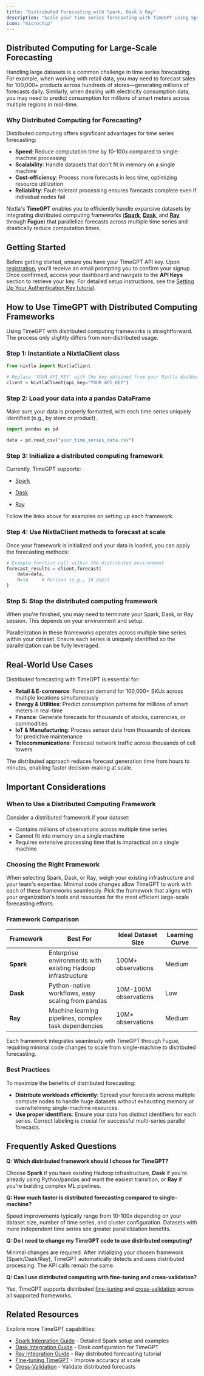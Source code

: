 ```yaml
---
title: "Distributed Forecasting with Spark, Dask & Ray"
description: "Scale your time series forecasting with TimeGPT using Spark, Dask, or Ray. Learn distributed computing for millions of time series with Python code examples and best practices."
icon: "microchip"
---
```


## Distributed Computing for Large-Scale Forecasting

Handling large datasets is a common challenge in time series forecasting. For example, when working with retail data, you may need to forecast sales for 100,000+ products across hundreds of stores—generating millions of forecasts daily. Similarly, when dealing with electricity consumption data, you may need to predict consumption for millions of smart meters across multiple regions in real-time.

### Why Distributed Computing for Forecasting?

Distributed computing offers significant advantages for time series forecasting:

- **Speed**: Reduce computation time by 10-100x compared to single-machine processing
- **Scalability**: Handle datasets that don't fit in memory on a single machine
- **Cost-efficiency**: Process more forecasts in less time, optimizing resource utilization
- **Reliability**: Fault-tolerant processing ensures forecasts complete even if individual nodes fail

Nixtla's **TimeGPT** enables you to efficiently handle expansive datasets by integrating distributed computing frameworks (**[Spark](https://spark.apache.org/)**, **[Dask](https://www.dask.org/)**, and **[Ray](https://www.ray.io/)** through **Fugue**) that parallelize forecasts across multiple time series and drastically reduce computation times.



## Getting Started

Before getting started, ensure you have your TimeGPT API key. Upon [registration](https://dashboard.nixtla.io/), you'll receive an email prompting you to confirm your signup. Once confirmed, access your dashboard and navigate to the **API Keys** section to retrieve your key. For detailed setup instructions, see the [Setting Up Your Authentication Key tutorial](/setup/setting_up_your_api_key).

## How to Use TimeGPT with Distributed Computing Frameworks

Using TimeGPT with distributed computing frameworks is straightforward. The process only slightly differs from non-distributed usage.

### Step 1: Instantiate a NixtlaClient class

```python
from nixtla import NixtlaClient

# Replace 'YOUR_API_KEY' with the key obtained from your Nixtla dashboard
client = NixtlaClient(api_key="YOUR_API_KEY")
```

### Step 2: Load your data into a pandas DataFrame

Make sure your data is properly formatted, with each time series uniquely identified (e.g., by store or product).

```python
import pandas as pd

data = pd.read_csv("your_time_series_data.csv")
```

### Step 3: Initialize a distributed computing framework

Currently, TimeGPT supports:

- [Spark](/forecasting/forecasting-at-scale/spark)

- [Dask](/forecasting/forecasting-at-scale/dask)

- [Ray](/forecasting/forecasting-at-scale/ray)


Follow the links above for examples on setting up each framework.

### Step 4: Use NixtlaClient methods to forecast at scale

Once your framework is initialized and your data is loaded, you can apply the forecasting methods:

```python
# Example function call within the distributed environment
forecast_results = client.forecast(
    data=data,
    h=14     # horizon (e.g., 14 days)
)
```

### Step 5: Stop the distributed computing framework

When you're finished, you may need to terminate your Spark, Dask, or Ray session. This depends on your environment and setup.

Parallelization in these frameworks operates across multiple time series within your dataset. Ensure each series is uniquely identified so the parallelization can be fully leveraged.

## Real-World Use Cases

Distributed forecasting with TimeGPT is essential for:

- **Retail & E-commerce**: Forecast demand for 100,000+ SKUs across multiple locations simultaneously
- **Energy & Utilities**: Predict consumption patterns for millions of smart meters in real-time
- **Finance**: Generate forecasts for thousands of stocks, currencies, or commodities
- **IoT & Manufacturing**: Process sensor data from thousands of devices for predictive maintenance
- **Telecommunications**: Forecast network traffic across thousands of cell towers

The distributed approach reduces forecast generation time from hours to minutes, enabling faster decision-making at scale.

## Important Considerations

### When to Use a Distributed Computing Framework

Consider a distributed framework if your dataset:

- Contains millions of observations across multiple time series
- Cannot fit into memory on a single machine
- Requires extensive processing time that is impractical on a single machine

### Choosing the Right Framework

When selecting Spark, Dask, or Ray, weigh your existing infrastructure and your team's expertise. Minimal code changes allow TimeGPT to work with each of these frameworks seamlessly. Pick the framework that aligns with your organization's tools and resources for the most efficient large-scale forecasting efforts.

### Framework Comparison

| Framework | Best For | Ideal Dataset Size | Learning Curve |
|-----------|----------|-------------------|----------------|
| **Spark** | Enterprise environments with existing Hadoop infrastructure | 100M+ observations | Medium |
| **Dask** | Python-native workflows, easy scaling from pandas | 10M-100M observations | Low |
| **Ray** | Machine learning pipelines, complex task dependencies | 10M+ observations | Medium |

Each framework integrates seamlessly with TimeGPT through Fugue, requiring minimal code changes to scale from single-machine to distributed forecasting.

### Best Practices

To maximize the benefits of distributed forecasting:

- **Distribute workloads efficiently**: Spread your forecasts across multiple compute nodes to handle huge datasets without exhausting memory or overwhelming single-machine resources.
- **Use proper identifiers**: Ensure your data has distinct identifiers for each series. Correct labeling is crucial for successful multi-series parallel forecasts.

## Frequently Asked Questions

**Q: Which distributed framework should I choose for TimeGPT?**

Choose **Spark** if you have existing Hadoop infrastructure, **Dask** if you're already using Python/pandas and want the easiest transition, or **Ray** if you're building complex ML pipelines.

**Q: How much faster is distributed forecasting compared to single-machine?**

Speed improvements typically range from 10-100x depending on your dataset size, number of time series, and cluster configuration. Datasets with more independent time series see greater parallelization benefits.

**Q: Do I need to change my TimeGPT code to use distributed computing?**

Minimal changes are required. After initializing your chosen framework (Spark/Dask/Ray), TimeGPT automatically detects and uses distributed processing. The API calls remain the same.

**Q: Can I use distributed computing with fine-tuning and cross-validation?**

Yes, TimeGPT supports distributed [fine-tuning](/forecasting/fine-tuning/steps) and [cross-validation](/forecasting/evaluation/cross_validation) across all supported frameworks.

## Related Resources

Explore more TimeGPT capabilities:
- [Spark Integration Guide](/forecasting/forecasting-at-scale/spark) - Detailed Spark setup and examples
- [Dask Integration Guide](/forecasting/forecasting-at-scale/dask) - Dask configuration for TimeGPT
- [Ray Integration Guide](/forecasting/forecasting-at-scale/ray) - Ray distributed forecasting tutorial
- [Fine-tuning TimeGPT](/forecasting/fine-tuning/steps) - Improve accuracy at scale
- [Cross-Validation](/forecasting/evaluation/cross_validation) - Validate distributed forecasts